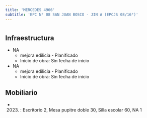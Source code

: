 ```yaml
---
title: 'MERCEDES 4966'
subtitle: 'EPC N° 08 SAN JUAN BOSCO - JIN A (EPCJS 08/16°)'
---
```


#
## Infraestructura

* NA 
    + mejora edilicia - Planificado 
    + Inicio de obra: Sin fecha de inicio 


* NA 
    + mejora edilicia - Planificado 
    + Inicio de obra: Sin fecha de inicio 






## Mobiliario

*  (2023) : Escritorio 2, Mesa pupitre doble 30, Silla escolar 60, NA 1 



